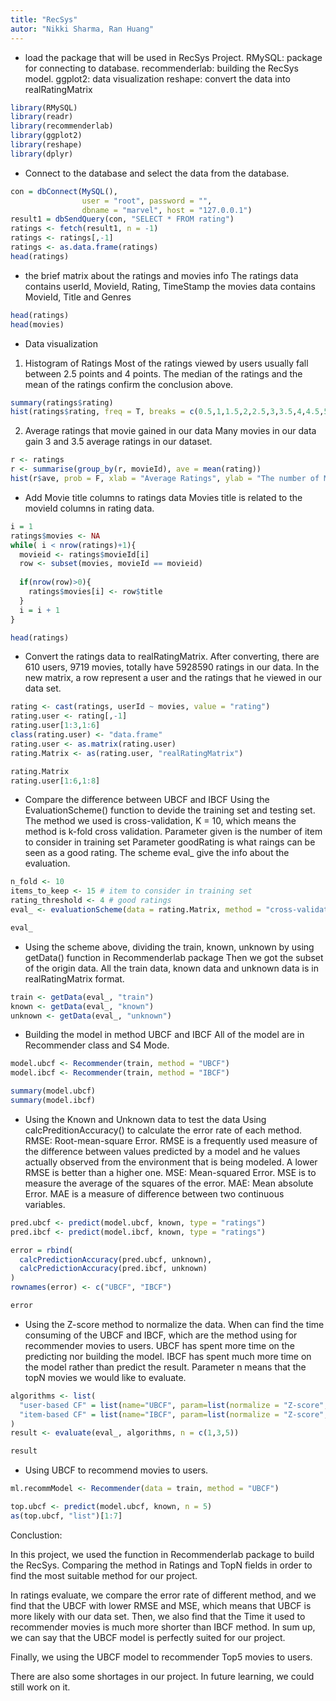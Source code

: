 ---
title: "RecSys"
autor: "Nikki Sharma, Ran Huang"
---

- load the package that will be used in RecSys Project.
  RMySQL: package for connecting to database.
  recommenderlab: building the RecSys model.
  ggplot2: data visualization
  reshape: convert the data into realRatingMatrix
```{r}
library(RMySQL)
library(readr)
library(recommenderlab)
library(ggplot2)
library(reshape)
library(dplyr)
```

- Connect to the database and select the data from the database.
```{r}
con = dbConnect(MySQL(),
                user = "root", password = "",
                dbname = "marvel", host = "127.0.0.1")
result1 = dbSendQuery(con, "SELECT * FROM rating")
ratings <- fetch(result1, n = -1)
ratings <- ratings[,-1]
ratings <- as.data.frame(ratings)
head(ratings)
```


- the brief matrix about the ratings and movies info
  The ratings data contains userId, MovieId, Rating, TimeStamp
  the movies data contains MovieId, Title and Genres
```{r}
head(ratings)
head(movies)
```

- Data visualization

1. Histogram of Ratings
  Most of the ratings viewed by users usually fall between 2.5 points and 4 points.
  The median of the ratings and the mean of the ratings confirm the conclusion above.
```{r}
summary(ratings$rating)
hist(ratings$rating, freq = T, breaks = c(0.5,1,1.5,2,2.5,3,3.5,4,4.5,5), labels = TRUE, xlab = "Ratings", ylab = "Frequency", main = "Distribution of Ratings")
```

2. Average ratings that movie gained in our data
  Many movies in our data gain 3 and 3.5 average ratings in our dataset.
  
```{r}
r <- ratings
r <- summarise(group_by(r, movieId), ave = mean(rating))
hist(r$ave, prob = F, xlab = "Average Ratings", ylab = "The number of Movies", main = "Average ratings for movies")
```

- Add Movie title columns to ratings data
  Movies title is related to the movieId columns in rating data.
```{r}
i = 1
ratings$movies <- NA
while( i < nrow(ratings)+1){
  movieid <- ratings$movieId[i]
  row <- subset(movies, movieId == movieid)
  
  if(nrow(row)>0){
    ratings$movies[i] <- row$title
  }
  i = i + 1
}
```
```{r}
head(ratings)
```

- Convert the ratings data to realRatingMatrix.
  After converting, there are 610 users, 9719 movies, totally have 5928590 ratings in our data.
  In the new matrix, a row represent a user and the ratings that he viewed in our data set.
```{r}
rating <- cast(ratings, userId ~ movies, value = "rating")
rating.user <- rating[,-1]
rating.user[1:3,1:6]
class(rating.user) <- "data.frame"
rating.user <- as.matrix(rating.user)
rating.Matrix <- as(rating.user, "realRatingMatrix")
```
```{r}
rating.Matrix
rating.user[1:6,1:8]
```

- Compare the difference between UBCF and IBCF
  Using the EvaluationScheme() function to devide the training set and testing set. 
  The method we used is cross-validation, K = 10, which means the method is k-fold cross validation.
  Parameter given is the number of item to consider in training set
  Parameter goodRating is what raings can be seen as a good rating.
  The scheme eval_ give the info about the evaluation.
```{r}
n_fold <- 10
items_to_keep <- 15 # item to consider in training set
rating_threshold <- 4 # good ratings
eval_ <- evaluationScheme(data = rating.Matrix, method = "cross-validation", k = n_fold, given = items_to_keep, goodRating = rating_threshold)
```
```{r}
eval_
```

- Using the scheme above, dividing the train, known, unknown by using getData() function in Recommenderlab package
  Then we got the subset of the origin data.
  All the train data, known data and unknown data is in realRatingMatrix format.
```{r}
train <- getData(eval_, "train")
known <- getData(eval_, "known")
unknown <- getData(eval_, "unknown")
```

- Building the model in method UBCF and IBCF
  All of the model are in Recommender class and S4 Mode.
```{r}
model.ubcf <- Recommender(train, method = "UBCF")
model.ibcf <- Recommender(train, method = "IBCF")
```
```{r}
summary(model.ubcf)
summary(model.ibcf)
```

- Using the Known and Unknown data to test the data
  Using calcPreditionAccuracy() to calculate the error rate of each method.
  RMSE: Root-mean-square Error. RMSE is a frequently used measure of the difference between values predicted by a model and he values actually observed from the environment that is being modeled. A lower RMSE is better than a higher one.
  MSE: Mean-squared Error. MSE is to measure the average of the squares of the error.
  MAE: Mean absolute Error. MAE is a measure of difference between two continuous variables.
```{r}
pred.ubcf <- predict(model.ubcf, known, type = "ratings")
pred.ibcf <- predict(model.ibcf, known, type = "ratings")

error = rbind(
  calcPredictionAccuracy(pred.ubcf, unknown),
  calcPredictionAccuracy(pred.ibcf, unknown)
)
rownames(error) <- c("UBCF", "IBCF")
```
```{r}
error
```

- Using the Z-score method to normalize the data.
  When can find the time consuming of the UBCF and IBCF, which are the method using for recommender movies to users.
  UBCF has spent more time on the predicting nor building the model.
  IBCF has spent much more time on the model rather than predict the result.
  Parameter n means that the topN movies we would like to evaluate.
```{r}
algorithms <- list( 
  "user-based CF" = list(name="UBCF", param=list(normalize = "Z-score", method="Cosine")),
  "item-based CF" = list(name="IBCF", param=list(normalize = "Z-score", method="Cosine"))
)
result <- evaluate(eval_, algorithms, n = c(1,3,5))
```
```{r}
result
```

- Using UBCF to recommend movies to users.
```{r}
ml.recommModel <- Recommender(data = train, method = "UBCF")

top.ubcf <- predict(model.ubcf, known, n = 5)
as(top.ubcf, "list")[1:7]
```

Conclustion:

In this project, we used the function in Recommenderlab package to build the RecSys. Comparing the method in Ratings and TopN fields in order to find the most suitable method for our project.

In ratings evaluate, we compare the error rate of different method, and we find that the UBCF with lower RMSE and MSE, which means that UBCF is more likely with our data set. Then, we also find that the Time it used to recommender movies is much more shorter than IBCF method. In sum up, we can say that the UBCF model is perfectly suited for our project.

Finally, we using the UBCF model to recommender Top5 movies to users.

There are also some shortages in our project. In future learning, we could still work on it.


